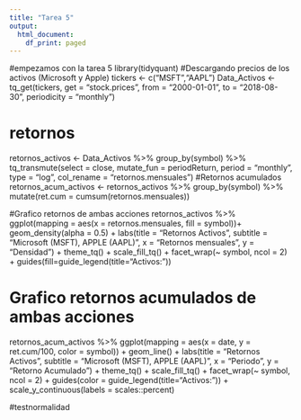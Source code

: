 ```yaml
---
title: "Tarea 5"
output:
  html_document:
    df_print: paged
---
```

#empezamos con la tarea 5
library(tidyquant)
#Descargando precios de los activos (Microsoft y Apple)
tickers <- c("MSFT","AAPL")
Data_Activos  <- tq_get(tickers, 
                        get = "stock.prices", 
                        from = "2000-01-01", 
                        to = "2018-08-30", 
                        periodicity = "monthly")

# retornos 
retornos_activos <- Data_Activos %>% 
  group_by(symbol) %>% 
  tq_transmute(select = close,
               mutate_fun = periodReturn,
               period = "monthly",
               type = "log",
               col_rename = "retornos.mensuales")
#Retornos acumulados
retornos_acum_activos <- retornos_activos %>% 
  group_by(symbol) %>% 
  mutate(ret.cum = cumsum(retornos.mensuales))

#Grafico retornos de ambas acciones 
retornos_activos %>% 
  ggplot(mapping = aes(x = retornos.mensuales, fill = symbol))+
  geom_density(alpha = 0.5) +
  labs(title = "Retornos Activos", subtitle = "Microsoft (MSFT), APPLE (AAPL)",
       x = "Retornos mensuales", y = "Densidad") + 
  theme_tq() +
  scale_fill_tq() + 
  facet_wrap(~ symbol, ncol = 2) + 
  guides(fill=guide_legend(title="Activos:"))

# Grafico retornos acumulados de ambas acciones

retornos_acum_activos %>% 
  ggplot(mapping = aes(x = date, y = ret.cum/100, color = symbol)) +
  geom_line() + 
  labs(title = "Retornos Activos", subtitle = "Microsoft (MSFT), APPLE (AAPL)",
       x = "Periodo", y = "Retorno Acumulado") + 
  theme_tq() +
  scale_fill_tq() + 
  facet_wrap(~ symbol, ncol = 2) + 
  guides(color = guide_legend(title="Activos:")) + 
  scale_y_continuous(labels = scales::percent)


#testnormalidad
 





